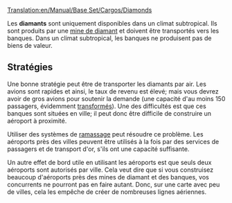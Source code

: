 [[Translation:en/Manual/Base Set/Cargos/Diamonds]]

{{fr/Cargaison|nom=Diamants
|image=en/Diamonds.png
|produit=[[fr/Manual/Base Set/Industries/Mine de diamant|Mine de diamants]]
|accepté=[[fr/Manual/Base Set/Industries/Banque|Banque]]
}}

Les '''diamants''' sont uniquement disponibles dans un climat subtropical. Ils sont produits par une [[fr/Manual/Base Set/Industries/Mine de diamant|mine de diamant]] et doivent être transportés vers les banques. Dans un climat subtropical, les banques ne produisent pas de biens de valeur.

== Stratégies ==
Une bonne stratégie peut être de transporter les diamants par air. Les avions sont rapides et ainsi, le taux de revenu est élevé; mais vous devrez avoir de gros avions pour soutenir la demande (une capacité d'au moins 150 passagers, évidemment [[fr/Manual/Transformation|transformés]]). Une des difficultés est que ces banques sont situées en ville; il peut donc être difficile de construire un aéroport à proximité.

Utiliser des systèmes de [[fr/Ramassage|ramassage]] peut résoudre ce problème. Les aéroports près des villes peuvent être utilisés à la fois par des services de passagers et de transport d'or, s'ils ont une capacité suffisante.

Un autre effet de bord utile en utilisant les aéroports est que seuls deux aéroports sont autorisés par ville. Cela veut dire que si vous construisez beaucoup d'aéroports près des mines de diamant et des banques, vos concurrents ne pourront pas en faire autant. Donc, sur une carte avec peu de villes, cela les empêche de créer de nombreuses lignes aériennes.